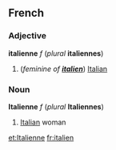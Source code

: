 ==French==
===Adjective===
'''italienne''' ''f'' (''plural'' '''italiennes''')

#(''feminine of '''[[italien]]''''') [[Italian]]

===Noun===
'''Italienne''' ''f'' (''plural'' '''Italiennes''')

# [[Italian]] woman

[[et:Italienne]]
[[fr:italien]]